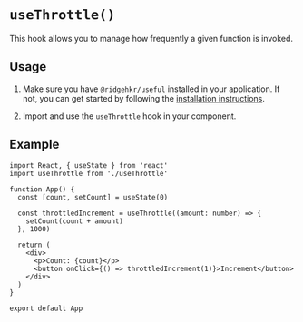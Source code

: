 
# `useThrottle()`

This hook allows you to manage how frequently a given function is invoked.

## Usage

1. Make sure you have `@ridgehkr/useful` installed in your application. If not, you can get started by following the [installation instructions](/hooks).

2. Import and use the `useThrottle` hook in your component.

## Example

```tsx
import React, { useState } from 'react'
import useThrottle from './useThrottle'

function App() {
  const [count, setCount] = useState(0)

  const throttledIncrement = useThrottle((amount: number) => {
    setCount(count + amount)
  }, 1000)

  return (
    <div>
      <p>Count: {count}</p>
      <button onClick={() => throttledIncrement(1)}>Increment</button>
    </div>
  )
}

export default App
```
